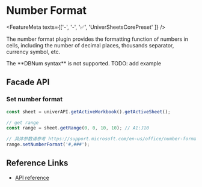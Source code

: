 
# Number Format

<FeatureMeta texts={['-', '-', '✅', 'UniverSheetsCorePreset' ]} />

The number format plugin provides the formatting function of numbers in cells, including the number of decimal places, thousands separator, currency symbol, etc.

<Callout type="warning" emoji="🚨">
  The **DBNum syntax** is not supported.
</Callout>

<Callout>
  TODO: add example
</Callout>

## Facade API

### Set number format

```typescript
const sheet = univerAPI.getActiveWorkbook().getActiveSheet();

// get range
const range = sheet.getRange(0, 0, 10, 10); // A1:J10

// 具体参数请参考 https://support.microsoft.com/en-us/office/number-format-codes-5026bbd6-04bc-48cd-bf33-80f18b4eae68
range.setNumberFormat('#,###');
```

## Reference Links

* [API reference](/typedoc/@univerjs/sheets-numfmt/README)
